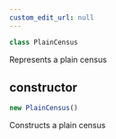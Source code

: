```yaml
---
custom_edit_url: null
---
```


```ts
class PlainCensus
```

<div>

</div>

Represents a plain census

## constructor
```ts
new PlainCensus()
```

<div>

</div>

Constructs a plain census

